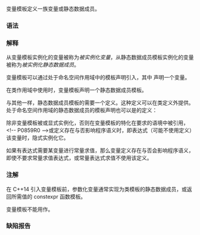 {{title|变量模板 {{mark since c++14}}}}
{{cpp/language/declarations/expressions/templates/navbar}}

变量模板定义一族变量或静态数据成员。

===语法===
{{sdsc begin}}
{{sdsc|num=1|{{ttb|template}} {{ttb|&lt;}} {{spar|形参列表}} {{ttb|&gt;}} {{spar|变量声明}}}}
{{sdsc|num=2|notes={{mark since c++20}}|{{ttb|template}} {{ttb|&lt;}} {{spar|形参列表}} {{ttb|&gt;}} {{ttb|requires}} {{spar|约束}} {{spar|变量声明}}}}
{{sdsc end}}

{{par begin}}
{{par|{{spar|变量声明}}|变量的{{rlp|declarations|声明}}。声明的变量名成为模板名。}}
{{par|{{spar|形参列表}}|非空的{{rlp|template parameters|模板形参}}的逗号分隔列表，每项是{{rlp|template parameters#非类型模板形参|非类型形参}}、{{rlp|template parameters#类型模板形参|类型形参}}、{{rlp|template parameters#模板形参|模板形参}}，或任何上述的{{rlp|parameter pack|形参包}}之一。}}
{{par|{{spar|约束}}|{{rlp|constraints|约束表达式}}，限制这个变量模板所能接受的模板形参}}
{{par end}}

===解释===
从变量模板实例化的变量被称为''被实例化变量''，从静态数据成员模板实例化的变量被称为''被实例化静态数据成员''。

变量模板可以通过处于命名空间作用域中的模板声明引入，其中 {{spar|变量声明}} 声明一个变量。

{{source|1=
template&lt;class T&gt;
constexpr T pi = T(3.1415926535897932385L); // 变量模板

template&lt;class T&gt;
T circular_area(T r) // 函数模板
{
    return pi&lt;T&gt; * r * r; // pi&lt;T&gt; 是变量模板实例化
}
}}

在类作用域中使用时，变量模板声明一个静态数据成员模板。

{{source|1=
using namespace std::literals;
struct matrix_constants
{
    template&lt;class T&gt;
    using pauli = hermitian_matrix&lt;T, 2&gt;; // 别名模版

    template&lt;class T&gt; // 静态数据成员模板
    static constexpr pauli&lt;T&gt; sigmaX = {&lt;!----&gt;{0, 1}, {1, 0}&lt;!----&gt;};

    template&lt;class T&gt;
    static constexpr pauli&lt;T&gt; sigmaY = {&lt;!----&gt;{0, -1i}, {1i, 0}&lt;!----&gt;};

    template&lt;class T&gt;
    static constexpr pauli&lt;T&gt; sigmaZ = {&lt;!----&gt;{1, 0}, {0, -1}&lt;!----&gt;};
};
}}

与其他{{rlp|static|静态成员}}一样，静态数据成员模板的需要一个定义。这种定义可以在类定义外提供。处于命名空间作用域的静态数据成员的模板声明也可以是{{rlp|member template|类模板的非模板数据成员}}的定义：

{{source|1=
struct limits
{
    template&lt;typename T&gt;
    static const T min; // 静态数据成员模板的声明
};

template&lt;typename T&gt;
const T limits::min = {}; // 静态数据成员模板的定义

template&lt;class T&gt;
class X
{
    static T s; // 类模板的非模板静态数据成员的声明
};

template&lt;class T&gt;
T X&lt;T&gt;::s = 0; // 类模板的非模板静态数据成员的定义
}}

除非变量模板被{{rlp|template specialization|显式特化}}或显式实例化，否则在变量模板的特化在要求{{rlp|definition#ODR 使用|变量定义存在}}的语境中被引用，&lt;!-- P0859R0 --&gt;或定义存在与否影响程序语义时，即表达式（可能不使用定义）{{rlp|constant expression#常量求值所需要的函数与变量|对常量求值需要}}该变量时，隐式实例化它。

如果有表达式需要某变量进行常量求值，那么变量定义存在与否会影响程序语义，即使不要求常量求值表达式，或常量表达式求值不使用该定义。

===注解===
在 C++14 引入变量模板前，参数化变量通常实现为类模板的静态数据成员，或返回所需值的 constexpr 函数模板。

变量模板不能用作{{rlp|template parameters#模板模板实参|模板模板实参}}。
{{feature test macro|__cpp_variable_templates|变量模板|value=201304L|std=C++14}}

===缺陷报告===
{{dr list begin}}
{{dr list item|wg=cwg|dr=2255|std=C++14|before=不明确静态数据成员模板的特化是不是静态数据成员|after=它是}}
{{dr list end}}

{{langlinks|en|es|ja|ru}}